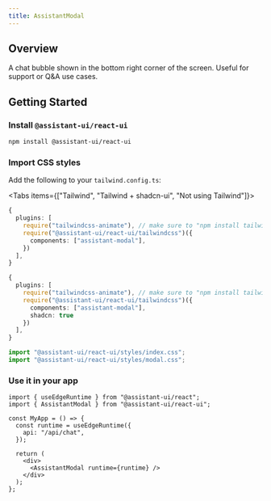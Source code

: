 ```yaml
---
title: AssistantModal
---
```



## Overview

A chat bubble shown in the bottom right corner of the screen. Useful for support or Q&A use cases.

## Getting Started

<Steps>
  <Step>

### Install `@assistant-ui/react-ui`

```sh npm2yarn
npm install @assistant-ui/react-ui
```

  </Step>
  <Step>

### Import CSS styles

Add the following to your `tailwind.config.ts`:

<Tabs items={["Tailwind", "Tailwind + shadcn-ui", "Not using Tailwind"]}>

```ts title="/tailwind.config.ts" tab="Tailwind"
{
  plugins: [
    require("tailwindcss-animate"), // make sure to "npm install tailwindcss-animate"
    require("@assistant-ui/react-ui/tailwindcss")({
      components: ["assistant-modal"],
    })
  ],
}
```

```ts title="/tailwind.config.ts" tab="Tailwind + shadcn-ui"
{
  plugins: [
    require("tailwindcss-animate"), // make sure to "npm install tailwindcss-animate"
    require("@assistant-ui/react-ui/tailwindcss")({
      components: ["assistant-modal"],
      shadcn: true
    })
  ],
}
```

```ts title="/app/layout.tsx" tab="Not using Tailwind"
import "@assistant-ui/react-ui/styles/index.css";
import "@assistant-ui/react-ui/styles/modal.css";
```

</Tabs>

  </Step>
  <Step>

### Use it in your app

```tsx title="/app/page.tsx"
import { useEdgeRuntime } from "@assistant-ui/react";
import { AssistantModal } from "@assistant-ui/react-ui";

const MyApp = () => {
  const runtime = useEdgeRuntime({
    api: "/api/chat",
  });

  return (
    <div>
      <AssistantModal runtime={runtime} />
    </div>
  );
};
```

  </Step>
</Steps>
